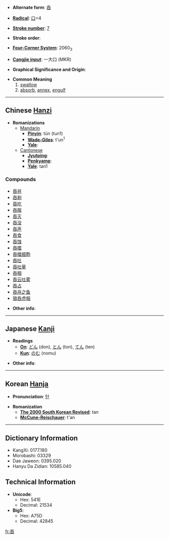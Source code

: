 * '''Alternate form''': [[呑]]

* '''[[Wiktionary:Chinese radical index| Radical]]''': [[Wiktionary:Chinese radical index 口|口]]+4

* '''[[Wiktionary:Chinese total strokes index|Stroke number]]''': [[Wiktionary:Chinese total strokes index 7|7]]

* '''Stroke order''': 

* '''[[Wiktionary:Chinese four corner index|Four-Corner System]]''': 2060<sub>3</sub>

* '''[[Wiktionary:Chinese Cangjie index|Cangjie input]]''': 一大口 (MKR)

* '''Graphical Significance and Origin''': 

* '''Common Meaning'''
*#[[swallow]]
*# [[absorb]], [[annex]], [[engulf]]

----

== Chinese [[Hanzi]] ==

* '''Romanizations'''
** [[Mandarin]]
*** '''[[Pinyin]]''': tūn (tun1)
*** '''[[Wade-Giles]]''': t'un<sup>1</sup>
*** '''[[Yale]]''': 
**[[Cantonese]]
***'''[[Jyutping]]''':
***'''[[Penkyamp]]''': 
***'''[[Yale]]''': tan1

===Compounds===
*[[吞并]]
*[[吞剥]]
*[[吞吃]]
*[[吞服]]
*[[吞灭]]
*[[吞没]]
*[[吞声]]
*[[吞食]]
*[[吞蚀]]
*[[吞噬]]
*[[吞噬细胞]]
*[[吞吐]]
*[[吞吐量]]
*[[吞咽]]
*[[吞云吐雾]]
*[[吞占]]
*[[吞舟之鱼]]
*[[狼吞虎咽]]

* '''Other info''': 

----

== Japanese [[Kanji]] ==

* '''Readings'''
** '''[[On]]''': [[どん]] (don), [[とん]] (ton), [[てん]] (ten)
** '''[[Kun]]''': [[のむ]] (nomu)

* '''Other info''':  

----

== Korean [[Hanja]] ==

* '''Pronunciation''': [[탄]]

* '''Romanization'''
** '''[[The 2000 South Korean Revised Romanization|The 2000 South Korean Revised]]''': tan
** '''[[McCune-Reischauer]]''': t'an

----

== Dictionary Information ==

* KangXi: 0177.180
* Morobashi: 03329
* Dae Jaweon: 0395.020
* Hanyu Da Zidian: 10585.040

== Technical Information ==

* '''Unicode''':
** Hex: 541E
** Decimal: 21534
* '''Big5''':
** Hex: A75D
** Decimal: 42845

[[fr:吞]]
